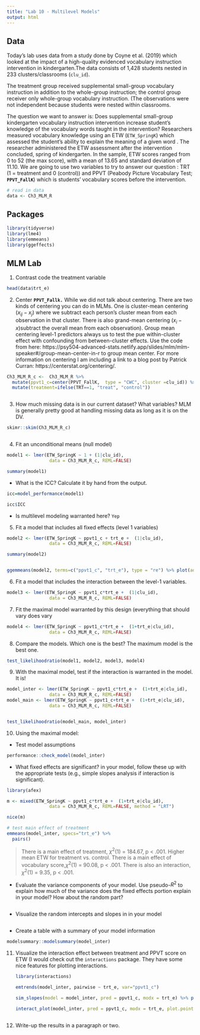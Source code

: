 ```yaml
---
title: "Lab 10 - Multilevel Models"
output: html
---
```


## Data

Today's lab uses data from a study done by Coyne et al. (2019) which looked at the impact of a high-quality evidenced vocabulary instruction intervention in kindergarten.The data consists of 1,428 students nested in 233 clusters/classrooms (`clu_id`).

The treatment group received supplemental small-group vocabulary instruction in addition to the whole-group instruction; the control group receiver only whole-group vocabulary instruction. (The observations were not independent because students were nested within classrooms.

The question we want to answer is: Does supplemental small-group kindergarten vocabulary instruction intervention increase student's knowledge of the vocabulary words taught in the intervention? Researchers measured vocabulary knowledge using an ETW (`ETW_SpringK`) which assessed the student's ability to explain the meaning of a given word . The researcher administered the ETW assessment after the intervention concluded, spring of kindergarten. In the sample, ETW scores ranged from 0 to 52 (the max score), with a mean of 13.65 and standard deviation of 11.10. We are going to use two variables to try to answer our question : TRT (1 = treatment and 0 (control)) and PPVT (Peabody Picture Vocabulary Test; **`PPVT_FallK`**) which is students' vocabulary scores before the intervention.

```r
# read in data
data <- Ch3_MLM_R

```

## Packages

```r
library(tidyverse)
library(lme4)
library(emmeans)
library(ggeffects)

```

## MLM Lab

1.  Contrast code the treatment variable

```r

head(data$trt_e)

```

2.  Center **`PPVT_Fallk.`** While we did not talk about centering. There are two kinds of centering you can do in MLMs. One is cluster-mean centering ($x_{ij}−x_j$) where we subtract each person's cluster mean from each observation in that cluster. There is also grand-mean centering ($x_i−x$)subtract the overall mean from each observation). Group mean centering level-1 predictors always us to test the pue within-cluster effect with confounding from between-cluster effects. Use the code from here: https://psy504-advanced-stats.netlify.app/slides/mlm/mlm-speaker#/group-mean-center-in-r to group mean center. For more information on centering I am including a link to a blog post by Patrick Curran: https://centerstat.org/centering/.

```r
Ch3_MLM_R_c <-  Ch3_MLM_R %>%
  mutate(ppvt1_c=center(PPVT_FallK,  type = "CWC", cluster =clu_id)) %>%
  mutate(treatment=ifelse(TRT==1, "treat", "control"))



```

3.  How much missing data is in our current dataset? What variables? MLM is generally pretty good at handling missing data as long as it is on the DV.

```r

skimr::skim(Ch3_MLM_R_c)

```

```{}
```

4.  Fit an unconditional means (null model)

```r
model1 <- lmer(ETW_SpringK ~ 1 + (1|clu_id), 
                data = Ch3_MLM_R_c, REML=FALSE)

summary(model1)


```

-   What is the ICC? Calculate it by hand from the output.

```r

icc=model_performance(model1)

icc$ICC

```

-   Is multilevel modeling warranted here? `Yep`

5.  Fit a model that includes all fixed effects (level 1 variables)

```r

model2 <- lmer(ETW_SpringK ~ ppvt1_c + trt_e +  (1|clu_id), 
                data = Ch3_MLM_R_c, REML=FALSE)

summary(model2)


ggemmeans(model2, terms=c("ppvt1_c", "trt_e"), type = "re") %>% plot(add.data=T)

```

6.  Fit a model that includes the interaction between the level-1 variables.

```r

model3 <- lmer(ETW_SpringK ~ ppvt1_c*trt_e +  (1|clu_id), 
                data = Ch3_MLM_R_c, REML=FALSE)

```

7.  Fit the maximal model warranted by this design (everything that should vary does vary

```r

model4 <- lmer(ETW_SpringK ~ ppvt1_c*trt_e +  (1+trt_e|clu_id), 
                data = Ch3_MLM_R_c, REML=FALSE)

```

8.  Compare the models. Which one is the best? The maximum model is the best one.

```r

test_likelihoodratio(model1, model2, model3, model4)


```

9.  With the maximal model, test if the interaction is warranted in the model. It is!

```r

model_inter <- lmer(ETW_SpringK ~ ppvt1_c*trt_e +  (1+trt_e|clu_id), 
                data = Ch3_MLM_R_c, REML=FALSE)
model_main <- lmer(ETW_SpringK ~ ppvt1_c+trt_e +  (1+trt_e|clu_id), 
                data = Ch3_MLM_R_c, REML=FALSE)


test_likelihoodratio(model_main, model_inter)


```

10. Using the maximal model:

-   Test model assumptions

```r

performance::check_model(model_inter)


```

-   What fixed effects are significant? in your model, follow these up with the appropriate tests (e.g., simple slopes analysis if interaction is significant).

```r

library(afex)

m <- mixed(ETW_SpringK ~ ppvt1_c*trt_e +  (1+trt_e|clu_id), 
                data = Ch3_MLM_R_c, REML=FALSE, method = "LRT")

nice(m)

```

```r
# test main effect of treatment
emmeans(model_inter, specs="trt_e") %>%
  pairs()

```

<div>

> There is a main effect of treatment, $\chi^2$(1) = 184.67, p \< .001. Higher mean ETW for treatment vs. control. There is a main effect of vocabulary score,$\chi^2$(1) = 90.08, p \< .001. There is also an interaction, $\chi^2$(1) = 9.35, p \< .001.

</div>

-   Evaluate the variance components of your model. Use pseudo-$R^2$ to explain how much of the variance does the fixed effects portion explain in your model? How about the random part?

    ```r

    ```

-   Visualize the random intercepts and slopes in in your model

    ```r

    ```

-   Create a table with a summary of your model information

```r
modelsummary::modelsummary(model_inter)


```

11. Visualize the interaction effect between treatment and PPVT score on ETW (I would check out the `interactions` package. They have some nice features for plotting interactions.

    ```r
    library(interactions)

    emtrends(model_inter, pairwise ~ trt_e, var="ppvt1_c")

    sim_slopes(model = model_inter, pred = ppvt1_c, modx = trt_e) %>% plot()

    interact_plot(model_inter, pred = ppvt1_c, modx = trt_e, plot.points = TRUE, jitter=.2, point.shape = TRUE)



    ```

12. Write-up the results in a paragraph or two.
